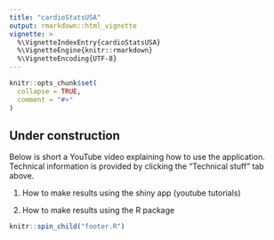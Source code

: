 ```yaml
---
title: "cardioStatsUSA"
output: rmarkdown::html_vignette
vignette: >
  %\VignetteIndexEntry{cardioStatsUSA}
  %\VignetteEngine{knitr::rmarkdown}
  %\VignetteEncoding{UTF-8}
---
```


```r
knitr::opts_chunk$set(
  collapse = TRUE,
  comment = "#>"
)
```

## Under construction

Below is short a YouTube video explaining how to use the application.  Technical information is provided by clicking the “Technical stuff” tab above.

1. How to make results using the shiny app (youtube tutorials)

1. How to make results using the R package


```r
knitr::spin_child("footer.R")
```
